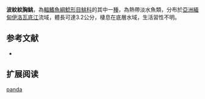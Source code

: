 {{Speciesbox
| name = 波紋紋胸鮡
| status = DD
| status_system = IUCN3.1
| image = 
| image_width = 250px
| genus = Glyptothorax
| species = panda
| authority = Ferraris & Britz, 2005
| synonyms = 
}}
'''波紋紋胸鮡'''，為[[輻鰭魚綱|輻鰭魚綱]][[鯰形目|鯰形目]][[鮡科|鮡科]]的其中一[[種|種]]，為熱帶淡水魚類，分布於[[亞洲|亞洲]][[緬甸|緬甸]][[伊洛瓦底江|伊洛瓦底江]]流域，體長可達3.2公分，棲息在底層水域，生活習性不明。

==参考文献==
*{{FishBase_species|genus=Glyptothorax|species=panda|year=2015|month=3}}

== 扩展阅读 ==
{{refbegin}}
{{wikispecies-inline|Glyptothorax panda|波紋紋胸鮡}}
{{refend}}
{{Taxonbar|from=Q5626217}}

[[Category:纹胸鮡属|panda]]